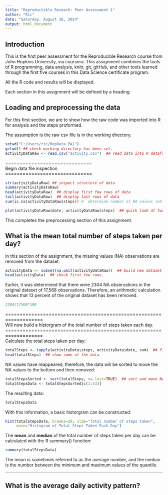 ```yaml
---
title: "Reproductible Reseach: Peer Assessment 1"
author: "Ric"
date: "Saturday, August 16, 2014"
output: html_document
---
```


## Introduction

This is the first peer assessment for the Reproducible Research course from John Hopkins University, via coursera.  This assignment combines the tools of R programming, data analysis, knitr, git, gitHub, and other tools learned through the first five courses in this Data Science certificate 
program.    

All the R code and results will be displayed.   

Each section in this assignment will be defined by a heading.  

## Loading and preprocessing the data

For this first section, we are to show how the raw code was imported into R for analysis and 
the steps proformed.  

The assumption is the raw csv file is in the working directory.  

```r
setwd("C:/Users/ric/RepData_PA1")
getwd() ## check working directory has been set. 
activityDataRaw <- read.csv("activity.csv")  ## read data into R dataframe. 
```
==============================  
Begin data file inspection  
==============================    
```r
str(activityDataRaw) ## inspect structure of data
summary(activityDataRaw)
head(activityDataRaw)  ## display first few rows of data
tail(activityDataRaw)  ## display last rows of data
sum(is.na(activityDataRaw$steps)) #  determine number of NA values (which is also seen in the summary)
```

```r
plot(activityDataRaw$date, activityDataRaw$steps)  ## quick look at two variables
```  

This completes the preprocessing section of this assignment.  


## What is the mean total number of steps taken per day?    

In this section of the assignment, the missing values (NA) observations are removed from the dataset.   

```r
activityData <- subset(na.omit(activityDataRaw))  ## build new dataset without NA values. 
head(activityData)  ## check first few rows.  
```   

Earlier, it was determined that there were 2304 NA observations in the original dataset of 17,568 observations.  Therefore, an arithmetic calculation shows that 13 percent of the original dataset has been removed.  

```r
2304/17568*100
```   
===================================================================   
Will now build a historgram of the total number of steps taken each day.  
===================================================================  
Calculate the total steps taken per day: 

```r
totalSteps <- tapply(activityData$steps, activityData$date, sum)  ## find the total steps count.
head(totalSteps)  ## show some of the data
```     

NA values have reappeared; therefore, the data will be sorted to move the NA values to the bottom and then removed:   

```r
totalStepsSorted <- sort(totalSteps, na.last=TRUE)  ## sort and move NA values to last
totalStepsData <- totalStepsSorted[c(1:53)]
```    

The resulting data:   

```r
totalStepsData  
```   

With this information, a basic historgram can be constructed:   

```r
hist(totalStepsData, breaks=20, xlab="Total number of steps taken", 
     main="Histogram of Total Steps Taken Each Day")   
```    

The **mean** and **median** of the total number of steps taken per day can be calculated with the R summary() function:    

```r
summary(totalStepsData)
```    

The mean is sometimes referred to as the average number, and the median is the number between the minimum and maximum values of the quantile.      

*****   
## What is the average daily activity pattern?    

